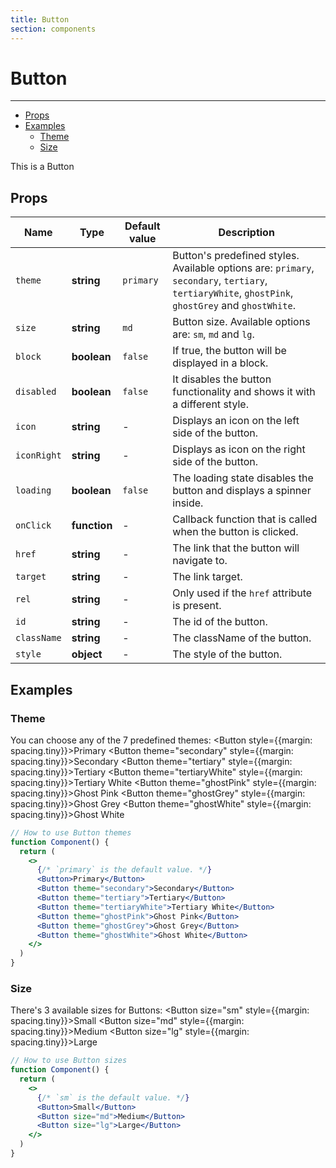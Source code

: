 ```yaml
---
title: Button
section: components
---
```


# Button
---

- [Props](#Props)
- [Examples](#Examples)
  - [Theme](#Theme)
  - [Size](#Size)

This is a Button

## Props

| Name         | Type          | Default value  | Description      |
|--------------|---------------|----------------|------------------|
| `theme`      | **string**    | `primary`      | Button's predefined styles. Available options are: `primary`, `secondary`, `tertiary`, `tertiaryWhite`, `ghostPink`, `ghostGrey` and `ghostWhite`. |
| `size`       | **string**    | `md`           | Button size. Available options are: `sm`, `md` and `lg`. |
| `block`      | **boolean**   | `false`        | If true, the button will be displayed in a block. |
| `disabled`   | **boolean**   | `false`        | It disables the button functionality and shows it with a different style. |
| `icon`       | **string**    | -              | Displays an icon on the left side of the button. |
| `iconRight`  | **string**    | -              | Displays as icon on the right side of the button. |
| `loading`    | **boolean**   | `false`        | The loading state disables the button and displays a spinner inside. |
| `onClick`    | **function**  | -              | Callback function that is called when the button is clicked. |
| `href`       | **string**    | -              | The link that the button will navigate to. |
| `target`     | **string**    | -              | The link target. |
| `rel`        | **string**    | -              | Only used if the `href` attribute is present. |
| `id`         | **string**    | -              | The id of the button. |
| `className`  | **string**    | -              | The className of the button. |
| `style`      | **object**    | -              | The style of the button. |


## Examples
### Theme
You can choose any of the 7 predefined themes:
<Demo title="Button themes" background={colors.grey400}>
  <Flexbox display="flex" justifyContent="center" alignItems="center" wrap="wrap">
    <Button style={{margin: spacing.tiny}}>Primary</Button>
    <Button theme="secondary" style={{margin: spacing.tiny}}>Secondary</Button>
    <Button theme="tertiary" style={{margin: spacing.tiny}}>Tertiary</Button>
    <Button theme="tertiaryWhite" style={{margin: spacing.tiny}}>Tertiary White</Button>
    <Button theme="ghostPink" style={{margin: spacing.tiny}}>Ghost Pink</Button>
    <Button theme="ghostGrey" style={{margin: spacing.tiny}}>Ghost Grey</Button>
    <Button theme="ghostWhite" style={{margin: spacing.tiny}}>Ghost White</Button>
  </Flexbox>
</Demo>

```jsx
// How to use Button themes
function Component() {
  return (
    <>
      {/* `primary` is the default value. */}
      <Button>Primary</Button>
      <Button theme="secondary">Secondary</Button>
      <Button theme="tertiary">Tertiary</Button>
      <Button theme="tertiaryWhite">Tertiary White</Button>
      <Button theme="ghostPink">Ghost Pink</Button>
      <Button theme="ghostGrey">Ghost Grey</Button>
      <Button theme="ghostWhite">Ghost White</Button>
    </>
  )
}
```

### Size
There's 3 available sizes for Buttons:
<Demo title="Button sizes">
  <Flexbox display="flex" justifyContent="center" alignItems="center" wrap="wrap">
    <Button size="sm" style={{margin: spacing.tiny}}>Small</Button>
    <Button size="md" style={{margin: spacing.tiny}}>Medium</Button>
    <Button size="lg" style={{margin: spacing.tiny}}>Large</Button>
  </Flexbox>
</Demo>

```jsx
// How to use Button sizes
function Component() {
  return (
    <>
      {/* `sm` is the default value. */}
      <Button>Small</Button>
      <Button size="md">Medium</Button>
      <Button size="lg">Large</Button>
    </>
  )
}
```